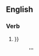 ==English==

===Verb===
{{en-verb}}

# {{{1|{{a skateboard trick in which the rider jumps above the board, leaving it on the ground to pass under an object the rider is jumping over.}}}}}
#:''{{{2|<!-- example sentence -->}}}'